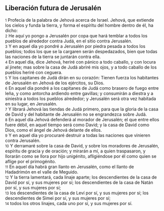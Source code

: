 == Liberación futura de Jerusalén ==

{{anchor|1}} <small>1</small> Profecía de la palabra de Jehová acerca de Israel. Jehová, que extiende los cielos y funda la tierra, y forma el espíritu del hombre dentro de él, ha dicho:<br>
{{anchor|2}} <small>2</small> He aquí yo pongo a Jerusalén por copa que hará temblar a todos los pueblos de alrededor contra Judá, en el sitio contra Jerusalén.<br>
{{anchor|3}} <small>3</small> Y en aquel día yo pondré a Jerusalén por piedra pesada a todos los pueblos; todos los que se la cargaren serán despedazados, bien que todas las naciones de la tierra se juntarán contra ella.<br>
{{anchor|4}} <small>4</small> En aquel día, dice Jehová, heriré con pánico a todo caballo, y con locura al jinete; mas sobre la casa de Judá abriré mis ojos, y a todo caballo de los pueblos heriré con ceguera.<br>
{{anchor|5}} <small>5</small> Y los capitanes de Judá dirán en su corazón: Tienen fuerza los habitantes de Jerusalén en Jehová de los ejércitos, su Dios.<br>
{{anchor|6}} <small>6</small> En aquel día pondré a los capitanes de Judá como brasero de fuego entre leña, y como antorcha ardiendo entre gavillas; y consumirán a diestra y a siniestra a todos los pueblos alrededor; y Jerusalén será otra vez habitada en su lugar, en Jerusalén.<br>
{{anchor|7}} <small>7</small> Y librará Jehová las tiendas de Judá primero, para que la gloria de la casa de David y del habitante de Jerusalén no se engrandezca sobre Judá.<br>
{{anchor|8}} <small>8</small> En aquel día Jehová defenderá al morador de Jerusalén; el que entre ellos fuere débil, en aquel tiempo será como David; y la casa de David como Dios, como el ángel de Jehová delante de ellos.<br>
{{anchor|9}} <small>9</small> Y en aquel día yo procuraré destruir a todas las naciones que vinieren contra Jerusalén.<br>
{{anchor|10}} <small>10</small> Y derramaré sobre la casa de David, y sobre los moradores de Jerusalén, espíritu de gracia y de oración; y mirarán a mí, a quien traspasaron, y llorarán como se llora por hijo unigénito, afligiéndose por él como quien se aflige por el primogénito.<br>
{{anchor|11}} <small>11</small> En aquel día habrá gran llanto en Jerusalén, como el llanto de Hadadrimón en el valle de Meguido.<br>
{{anchor|12}} <small>12</small> Y la tierra lamentará, cada linaje aparte; los descendientes de la casa de David por sí, y sus mujeres por sí; los descendientes de la casa de Natán por sí, y sus mujeres por sí;<br>
{{anchor|13}} <small>13</small> los descendientes de la casa de Leví por sí, y sus mujeres por sí; los descendientes de Simei por sí, y sus mujeres por sí;<br>
{{anchor|14}} <small>14</small> todos los otros linajes, cada uno por sí, y sus mujeres por sí.<br>
